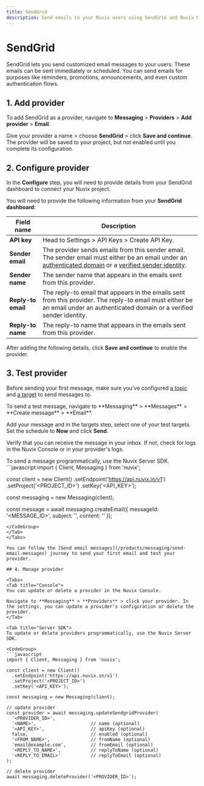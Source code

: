 ```yaml
---
title: SendGrid
description: Send emails to your Nuvix users using SendGrid and Nuvix Messaging.
---
```


# SendGrid

SendGrid lets you send customized email messages to your users. These emails can be sent immediately or scheduled. You can send emails for purposes like reminders, promotions, announcements, and even custom authentication flows.

## 1. Add provider

To add SendGrid as a provider, navigate to **Messaging** > **Providers** > **Add provider** > **Email**.

Give your provider a name > choose **SendGrid** > click **Save and continue**. The provider will be saved to your project, but not enabled until you complete its configuration.

## 2. Configure provider

In the **Configure** step, you will need to provide details from your SendGrid dashboard to connect your Nuvix project.

You will need to provide the following information from your **SendGrid dashboard**:

| Field name | Description |
|------------|-------------|
| **API key** | Head to Settings > API Keys > Create API Key. |
| **Sender email** | The provider sends emails from this sender email. The sender email must either be an email under an [authenticated domain](https://www.twilio.com/docs/sendgrid/ui/account-and-settings/how-to-set-up-domain-authentication) or a [verified sender identity](https://www.twilio.com/docs/sendgrid/ui/sending-email/sender-verification). |
| **Sender name** | The sender name that appears in the emails sent from this provider. |
| **Reply-to email** | The reply-to email that appears in the emails sent from this provider. The reply-to email must either be an email under an authenticated domain or a verified sender identity. |
| **Reply-to name** | The reply-to name that appears in the emails sent from this provider. |

After adding the following details, click **Save and continue** to enable the provider.

## 3. Test provider

Before sending your first message, make sure you've configured [a topic](/products/messaging/topics) and [a target](/products/messaging/targets) to send messages to.

<Tabs>
<Tab title="Console">
To send a test message, navigate to **Messaging** > **Messages** > **Create message** > **Email**.

Add your message and in the targets step, select one of your test targets. Set the schedule to **Now** and click **Send**.

Verify that you can receive the message in your inbox. If not, check for logs in the Nuvix Console or in your provider's logs.
</Tab>

<Tab title="Server SDK">
To send a message programmatically, use the Nuvix Server SDK.

<CodeGroup>
```javascript
import { Client, Messaging } from 'nuvix';

const client = new Client()
  .setEndpoint('https://api.nuvix.in/v1')
  .setProject('<PROJECT_ID>')
  .setKey('<API_KEY>');

const messaging = new Messaging(client);

const message = await messaging.createEmail({
  messageId: '<MESSAGE_ID>',
  subject: '<SUBJECT>',
  content: '<CONTENT>'
});
```
</CodeGroup>
</Tab>
</Tabs>

You can follow the [Send email messages](/products/messaging/send-email-messages) journey to send your first email and test your provider.

## 4. Manage provider

<Tabs>
<Tab title="Console">
You can update or delete a provider in the Nuvix Console.

Navigate to **Messaging** > **Providers** > click your provider. In the settings, you can update a provider's configuration or delete the provider.
</Tab>

<Tab title="Server SDK">
To update or delete providers programmatically, use the Nuvix Server SDK.

<CodeGroup>
```javascript
import { Client, Messaging } from 'nuvix';

const client = new Client()
  .setEndpoint('https://api.nuvix.in/v1')
  .setProject('<PROJECT_ID>')
  .setKey('<API_KEY>');

const messaging = new Messaging(client);

// update provider
const provider = await messaging.updateSendgridProvider(
  '<PROVIDER_ID>',
  '<NAME>',                    // name (optional)
  '<API_KEY>',                 // apiKey (optional)
  false,                       // enabled (optional)
  '<FROM_NAME>',               // fromName (optional)
  'email@example.com',         // fromEmail (optional)
  '<REPLY_TO_NAME>',           // replyToName (optional)
  '<REPLY_TO_EMAIL>'           // replyToEmail (optional)
);

// delete provider
await messaging.deleteProvider('<PROVIDER_ID>');
```
</CodeGroup>
</Tab>
</Tabs>
